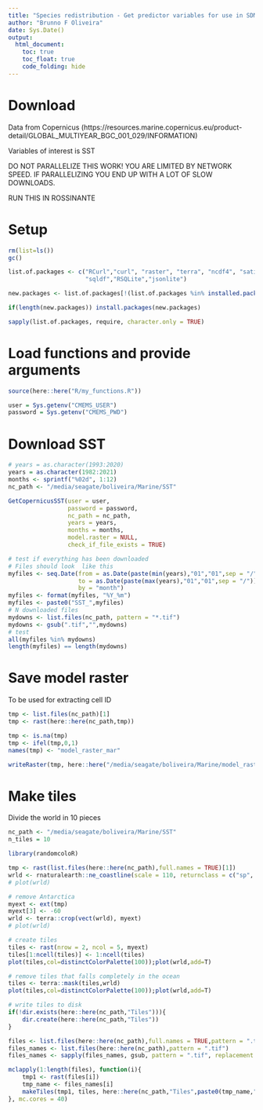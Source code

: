 ```yaml
---
title: "Species redistribution - Get predictor variables for use in SDMs"
author: "Brunno F Oliveira"
date: Sys.Date()
output:   
  html_document:
    toc: true
    toc_float: true
    code_folding: hide 
---
```


# Download 
Data from Copernicus (https://resources.marine.copernicus.eu/product-detail/GLOBAL_MULTIYEAR_BGC_001_029/INFORMATION)

Variables of interest is SST

DO NOT PARALLELIZE THIS WORK! YOU ARE LIMITED BY NETWORK SPEED. IF PARALLELIZING YOU END UP WITH A LOT OF SLOW DOWNLOADS.

RUN THIS IN ROSSINANTE

# Setup
```r

rm(list=ls())
gc()

list.of.packages <- c("RCurl","curl", "raster", "terra", "ncdf4", "satin", "pbapply", "parallel","sf",
                      "sqldf","RSQLite","jsonlite")

new.packages <- list.of.packages[!(list.of.packages %in% installed.packages()[,"Package"])]

if(length(new.packages)) install.packages(new.packages)

sapply(list.of.packages, require, character.only = TRUE)

```

# Load functions and provide arguments
```r

source(here::here("R/my_functions.R"))

user = Sys.getenv("CMEMS_USER")
password = Sys.getenv("CMEMS_PWD")

```

# Download SST
```r

# years = as.character(1993:2020)
years = as.character(1982:2021)
months <- sprintf("%02d", 1:12)
nc_path <- "/media/seagate/boliveira/Marine/SST"

GetCopernicusSST(user = user, 
                 password = password, 
                 nc_path = nc_path, 
                 years = years, 
                 months = months, 
                 model.raster = NULL,
                 check_if_file_exists = TRUE)

# test if everything has been downloaded
# Files should look  like this 
myfiles <- seq.Date(from = as.Date(paste(min(years),"01","01",sep = "/")), 
                    to = as.Date(paste(max(years),"01","01",sep = "/")), 
                    by = "month")
myfiles <- format(myfiles, "%Y_%m")
myfiles <- paste0("SST_",myfiles)
# N downloaded files
mydowns <- list.files(nc_path, pattern = "*.tif")
mydowns <- gsub(".tif","",mydowns)
# test
all(myfiles %in% mydowns)
length(myfiles) == length(mydowns)

```

# Save model raster
To be used for extracting cell ID
```r

tmp <- list.files(nc_path)[1]
tmp <- rast(here::here(nc_path,tmp))

tmp <- is.na(tmp)
tmp <- ifel(tmp,0,1)
names(tmp) <- "model_raster_mar"

writeRaster(tmp, here::here("/media/seagate/boliveira/Marine/model_raster_mar.tif"), overwrite = TRUE)

```


# Make tiles
Divide the world in 10 pieces
```r

nc_path <- "/media/seagate/boliveira/Marine/SST"
n_tiles = 10

library(randomcoloR)

tmp <- rast(list.files(here::here(nc_path),full.names = TRUE)[1])
wrld <- rnaturalearth::ne_coastline(scale = 110, returnclass = c("sp", "sf"))
# plot(wrld)

# remove Antarctica
myext <- ext(tmp)
myext[3] <- -60
wrld <- terra::crop(vect(wrld), myext)
# plot(wrld)

# create tiles
tiles <- rast(nrow = 2, ncol = 5, myext)
tiles[1:ncell(tiles)] <- 1:ncell(tiles)
plot(tiles,col=distinctColorPalette(100));plot(wrld,add=T)

# remove tiles that falls completely in the ocean
tiles <- terra::mask(tiles,wrld)
plot(tiles,col=distinctColorPalette(100));plot(wrld,add=T)

# write tiles to disk
if(!dir.exists(here::here(nc_path,"Tiles"))){
    dir.create(here::here(nc_path,"Tiles"))
}

files <- list.files(here::here(nc_path),full.names = TRUE,pattern = ".tif")
files_names <- list.files(here::here(nc_path),pattern = ".tif")
files_names <- sapply(files_names, gsub, pattern = ".tif", replacement = "")

mclapply(1:length(files), function(i){
    tmp1 <- rast(files[i])
    tmp_name <- files_names[i]
    makeTiles(tmp1, tiles, here::here(nc_path,"Tiles",paste0(tmp_name,"_tile.tif")),overwrite=TRUE)
}, mc.cores = 40)

```

